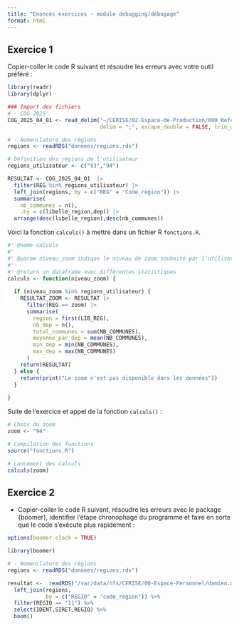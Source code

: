 ```yaml
---
title: "Enoncés exercices - module debugging/débogage"
format: html
---
```


## Exercice 1

Copier-coller le code R suivant et résoudre les erreurs avec votre outil préféré :  
  
```r
library(readr)
library(dplyr)

### Import des fichiers
# - COG 2025
COG_2025_04_01 <- read_delim("~/CERISE/02-Espace-de-Production/000_Referentiels/0040_Geo/COG/2025/COG_2025_04_01.csv", 
                             delim = ";", escape_double = FALSE, trim_ws = TRUE)

# - Nomenclature des régions
regions <- readRDS("donnees/regions.rds")

# Définition des régions de l'utilisateur
regions_utilisateur <- c("93","94")

RESULTAT <- COG_2025_04_O1  |>  
  filter(REG %in% regions_utilisateur) |> 
  left_join(regions, by = c("REG" = "Code_region")) |> 
  summarise(
    nb_communes = n(),
    .by = c(libelle_region,dep)) |>
  arrange(desc(libelle_region),desc(nb_communes))
```

Voici la fonction `calculs()` à mettre dans un fichier R `fonctions.R`.  
  
  
```r
#' @name calculs
#'
#' @param niveau_zoom indique le niveau de zoom souhaité par l'utilisateur
#'
#' @return un dataframe avec différentes statistiques
calculs <- function(niveau_zoom) {
  
  if (niveau_zoom %in% regions_utilisateur) {
    RESULTAT_ZOOM <- RESULTAT |> 
      filter(REG == zoom) |> 
      summarise(
        region = first(LIB_REG),
        nb_dep = n(),
        total_communes = sum(NB_COMMUNES),
        moyenne_par_dep = mean(NB_COMMUNES),
        min_dep = min(NB_COMMUNES),
        max_dep = max(NB_COMMUNES)
      )
    return(RESULTAT)
  } else {
    return(print("Le zoom n'est pas disponible dans les données"))
  }
  
}
```

Suite de l'exercice et appel de la fonction `calculs()` :  
  

```r
# Choix du zoom
zoom <- "94"

# Compilation des fonctions
source("fonctions.R")

# Lancement des calculs
calculs(zoom)
```

## Exercice 2

- Copier-coller le code R suivant, résoudre les erreurs avec le package {boomer}, identifier l'étape chronophage du programme et faire en sorte que le code s'exécute plus rapidement : 
  
```r
options(boomer.clock = TRUE)

library(boomer)

# - Nomenclature des régions
regions <- readRDS("donnees/regions.rds")

resultat <-  readRDS("/var/data/nfs/CERISE/00-Espace-Personnel/damien.dotta/CERISE/03-Espace-de-Diffusion/100_Comptes_Revenus/10010_RICA/10_Donnees_definitives/RICA_2023/format_rds/rica23.rds") %>% 
  left_join(regions,
            by = c("REGIO" = "code_region")) %>% 
  filter(REGIO == "11") %>% 
  select(IDENT,SIRET,REGIO) %>%
  boom()
```
